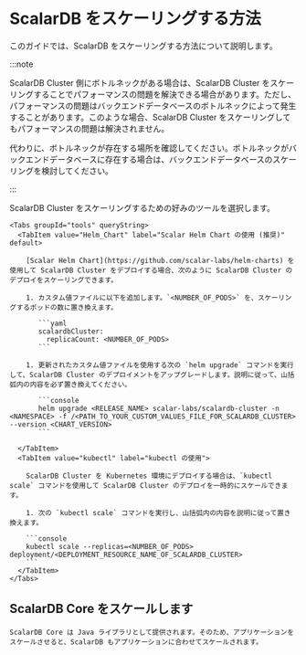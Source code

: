 # ScalarDB をスケーリングする方法


<TranslationBanner />

このガイドでは、ScalarDB をスケーリングする方法について説明します。

:::note

ScalarDB Cluster 側にボトルネックがある場合は、ScalarDB Cluster をスケーリングすることでパフォーマンスの問題を解決できる場合があります。ただし、パフォーマンスの問題はバックエンドデータベースのボトルネックによって発生することがあります。このような場合、ScalarDB Cluster をスケーリングしてもパフォーマンスの問題は解決されません。

代わりに、ボトルネックが存在する場所を確認してください。ボトルネックがバックエンドデータベースに存在する場合は、バックエンドデータベースのスケーリングを検討してください。

:::

<Tabs groupId="editions" queryString>
  <TabItem value="ScalarDB_Cluster" label="ScalarDB Cluster (Enterprise edition)" default>
    ScalarDB Cluster をスケーリングするための好みのツールを選択します。

    <Tabs groupId="tools" queryString>
      <TabItem value="Helm_Chart" label="Scalar Helm Chart の使用 (推奨)" default>

        [Scalar Helm Chart](https://github.com/scalar-labs/helm-charts) を使用して ScalarDB Cluster をデプロイする場合、次のように ScalarDB Cluster のデプロイをスケーリングできます。

        1. カスタム値ファイルに以下を追加します。`<NUMBER_OF_PODS>` を、スケーリングするポッドの数に置き換えます。

           ```yaml
           scalardbCluster:
             replicaCount: <NUMBER_OF_PODS>
           ```

        1. 更新されたカスタム値ファイルを使用する次の `helm upgrade` コマンドを実行して、ScalarDB Cluster のデプロイメントをアップグレードします。説明に従って、山括弧内の内容を必ず置き換えてください。

           ```console
           helm upgrade <RELEASE_NAME> scalar-labs/scalardb-cluster -n <NAMESPACE> -f /<PATH_TO_YOUR_CUSTOM_VALUES_FILE_FOR_SCALARDB_CLUSTER> --version <CHART_VERSION>
           ```

      </TabItem>
      <TabItem value="kubectl" label="kubectl の使用">

        ScalarDB Cluster を Kubernetes 環境にデプロイする場合は、`kubectl scale` コマンドを使用して ScalarDB Cluster のデプロイを一時的にスケールできます。

        1. 次の `kubectl scale` コマンドを実行し、山括弧内の内容を説明に従って置き換えます。

        ```console
        kubectl scale --replicas=<NUMBER_OF_PODS> deployment/<DEPLOYMENT_RESOURCE_NAME_OF_SCALARDB_CLUSTER>
        ```
      </TabItem>
    </Tabs>
  </TabItem>
  <TabItem value="ScalarDB_Core" label="ScalarDB Core ライブラリ (Community edition)">
    <h2>ScalarDB Core をスケールします</h2>

    ScalarDB Core は Java ライブラリとして提供されます。そのため、アプリケーションをスケールさせると、ScalarDB もアプリケーションに合わせてスケールされます。

  </TabItem>
</Tabs>

